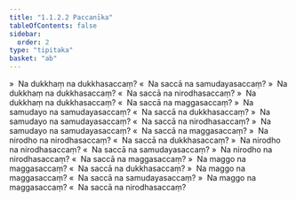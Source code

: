 ```yaml
---
title: "1.1.2.2 Paccanīka"
tableOfContents: false
sidebar:
  order: 2
type: "tipitaka"
basket: "ab"
---
```



<DynamicBreadcrumb />

<Division number="5">

<Paragraph number="43">
»  Na dukkhaṃ na dukkhasaccaṃ?
</Paragraph>

<Paragraph number="44">
«  Na saccā na samudayasaccaṃ?
</Paragraph>

<Paragraph number="45">
»  Na dukkhaṃ na dukkhasaccaṃ?
</Paragraph>

<Paragraph number="46">
«  Na saccā na nirodhasaccaṃ?
</Paragraph>

<Paragraph number="47">
»  Na dukkhaṃ na dukkhasaccaṃ?
</Paragraph>

<Paragraph number="48">
«  Na saccā na maggasaccaṃ?
</Paragraph>

<Paragraph number="49">
»  Na samudayo na samudayasaccaṃ?
</Paragraph>

<Paragraph number="50">
«  Na saccā na dukkhasaccaṃ?
</Paragraph>

<Paragraph number="51">
»  Na samudayo na samudayasaccaṃ?
</Paragraph>

<Paragraph number="52">
«  Na saccā na nirodhasaccaṃ?
</Paragraph>

<Paragraph number="53">
»  Na samudayo na samudayasaccaṃ?
</Paragraph>

<Paragraph number="54">
«  Na saccā na maggasaccaṃ?
</Paragraph>

<Paragraph number="55">
»  Na nirodho na nirodhasaccaṃ?
</Paragraph>

<Paragraph number="56">
«  Na saccā na dukkhasaccaṃ?
</Paragraph>

<Paragraph number="57">
»  Na nirodho na nirodhasaccaṃ?
</Paragraph>

<Paragraph number="58">
«  Na saccā na samudayasaccaṃ?
</Paragraph>

<Paragraph number="59">
»  Na nirodho na nirodhasaccaṃ?
</Paragraph>

<Paragraph number="60">
«  Na saccā na maggasaccaṃ?
</Paragraph>

<Paragraph number="61">
»  Na maggo na maggasaccaṃ?
</Paragraph>

<Paragraph number="62">
«  Na saccā na dukkhasaccaṃ?
</Paragraph>

<Paragraph number="63">
»  Na maggo na maggasaccaṃ?
</Paragraph>

<Paragraph number="64">
«  Na saccā na samudayasaccaṃ?
</Paragraph>

<Paragraph number="65">
»  Na maggo na maggasaccaṃ?
</Paragraph>

<Paragraph number="66">
«  Na saccā na nirodhasaccaṃ?
</Paragraph>
</Division>